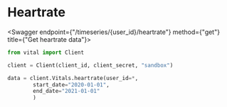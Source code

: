 
# Heartrate

<Swagger endpoint={"/timeseries/{user_id}/heartrate"} method={"get"} title={"Get heartrate data"}>

```python
from vital import Client

client = Client(client_id, client_secret, "sandbox")

data = client.Vitals.heartrate(user_id=*,
        start_date="2020-01-01",
        end_date="2021-01-01"
        )
```

</Swagger>
